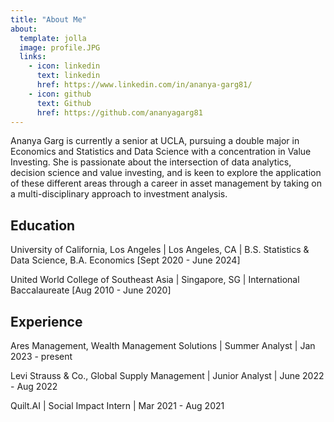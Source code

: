 ```yaml
---
title: "About Me"
about:
  template: jolla
  image: profile.JPG
  links:
    - icon: linkedin
      text: linkedin
      href: https://www.linkedin.com/in/ananya-garg81/
    - icon: github
      text: Github
      href: https://github.com/ananyagarg81
---
```


Ananya Garg is currently a senior at UCLA, pursuing a double major in Economics and Statistics and Data Science with a concentration in Value Investing. She is passionate about the intersection of data analytics, decision science and value investing, and is keen to explore the application of these different areas through a career in asset management by taking on a multi-disciplinary approach to investment analysis.


## Education

University of California, Los Angeles | Los Angeles, CA | B.S. Statistics & Data Science, B.A. Economics [Sept 2020 - June 2024]



United World College of Southeast Asia | Singapore, SG | International Baccalaureate [Aug 2010 - June 2020]

## Experience

Ares Management, Wealth Management Solutions | Summer Analyst | Jan 2023 - present

Levi Strauss & Co., Global Supply Management | Junior Analyst | June 2022 - Aug 2022

Quilt.AI | Social Impact Intern | Mar 2021 - Aug 2021
